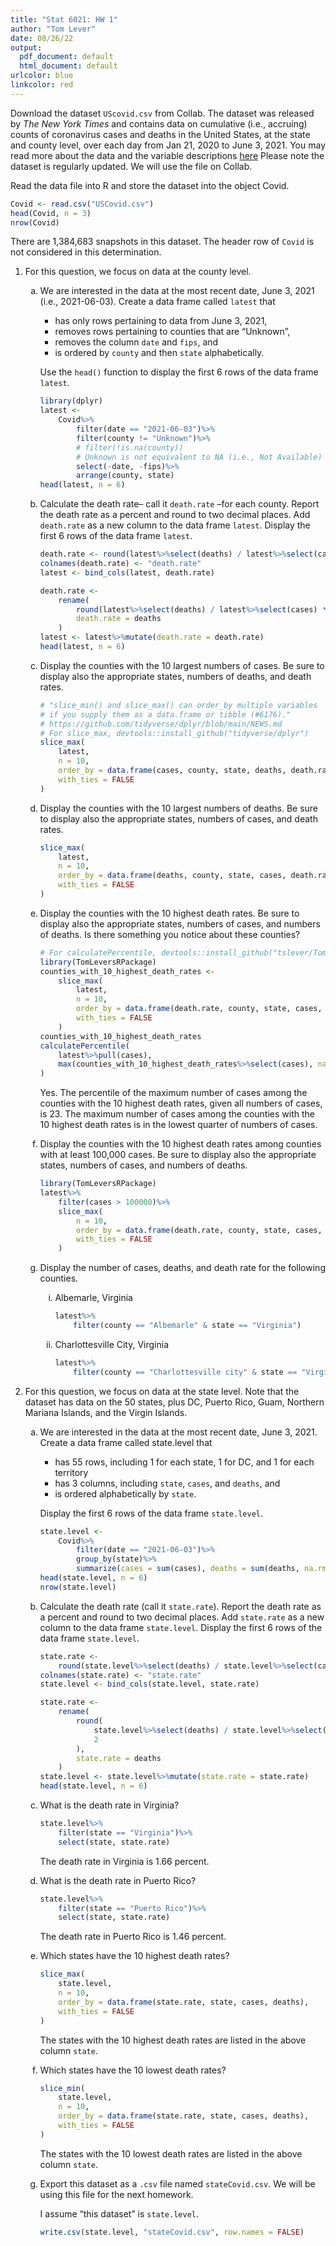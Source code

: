 ```yaml
---
title: "Stat 6021: HW 1"
author: "Tom Lever"
date: 08/26/22
output:
  pdf_document: default
  html_document: default
urlcolor: blue
linkcolor: red
---
```


Download the dataset `UScovid.csv` from Collab. The dataset was released by *The New York Times* and contains data on cumulative (i.e., accruing) counts of coronavirus cases and deaths in the United States, at the state and county level, over each day from Jan 21, 2020 to June 3, 2021. You may read more about the data and the variable descriptions [here](https://www.kaggle.com/datasets/fireballbyedimyrnmom/us-counties-covid-19-dataset "US counties COVID 19 dataset") Please note the dataset is regularly updated. We will use the file on Collab.

Read the data file into R and store the dataset into the object Covid.

```r
Covid <- read.csv("USCovid.csv")
head(Covid, n = 3)
nrow(Covid)
```

There are 1,384,683 snapshots in this dataset. The header row of `Covid` is not considered in this determination.

1. For this question, we focus on data at the county level.

    (a) We are interested in the data at the most recent date, June 3, 2021 (i.e., 2021-06-03). Create a data frame called `latest` that
    
        * has only rows pertaining to data from June 3, 2021,
        * removes rows pertaining to counties that are "Unknown",
        * removes the column `date` and `fips`, and
        * is ordered by `county` and then `state` alphabetically.
        
        Use the `head()` function to display the first 6 rows of the data frame `latest`.
        
        ```r
        library(dplyr)    
        latest <-
            Covid%>%
                filter(date == "2021-06-03")%>%
                filter(county != "Unknown")%>%
                # filter(!is.na(county))
                # Unknown is not equivalent to NA (i.e., Not Available)
                select(-date, -fips)%>%
                arrange(county, state)
        head(latest, n = 6)
        ```
    
    (b) Calculate the death rate-- call it `death.rate` --for each county. Report the death rate as a percent and round to two decimal places. Add `death.rate` as a new column to the data frame `latest`. Display the first 6 rows of the data frame `latest`.
    
        ```r
        death.rate <- round(latest%>%select(deaths) / latest%>%select(cases) * 100, 2)
        colnames(death.rate) <- "death.rate"
        latest <- bind_cols(latest, death.rate)

        death.rate <-
            rename(
                round(latest%>%select(deaths) / latest%>%select(cases) * 100, 2),
                death.rate = deaths
            )
        latest <- latest%>%mutate(death.rate = death.rate)
        head(latest, n = 6)
        ```
    
    (c) Display the counties with the 10 largest numbers of cases. Be sure to display also the appropriate states, numbers of deaths, and death rates.
    
        ```r
        # "slice_min() and slice_max() can order_by multiple variables
        # if you supply them as a data.frame or tibble (#6176)."
        # https://github.com/tidyverse/dplyr/blob/main/NEWS.md
        # For slice_max, devtools::install_github("tidyverse/dplyr")
        slice_max(
            latest,
            n = 10,
            order_by = data.frame(cases, county, state, deaths, death.rate),
            with_ties = FALSE
        )
        ```
    
    (d) Display the counties with the 10 largest numbers of deaths. Be sure to display also the appropriate states, numbers of cases, and death rates.
    
        ```r
        slice_max(
            latest,
            n = 10,
            order_by = data.frame(deaths, county, state, cases, death.rate),
            with_ties = FALSE
        )
        ```
    
    (e) Display the counties with the 10 highest death rates. Be sure to display also the appropriate states, numbers of cases, and numbers of deaths. Is there something you notice about these counties?
    
        ```r
        # For calculatePercentile, devtools::install_github("tslever/TomLeversRPackage")
        library(TomLeversRPackage)
        counties_with_10_highest_death_rates <-
            slice_max(
                latest,
                n = 10,
                order_by = data.frame(death.rate, county, state, cases, deaths),
                with_ties = FALSE
            )
        counties_with_10_highest_death_rates
        calculatePercentile(
            latest%>%pull(cases),
            max(counties_with_10_highest_death_rates%>%select(cases), na.rm = TRUE)
        )
        ```
        
        Yes.
        The percentile of the maximum number of cases among the counties with the 10 highest death rates, given all numbers of cases, is 23.
        The maximum number of cases among the counties with the 10 highest death rates is in the lowest quarter of numbers of cases.
        
    (f) Display the counties with the 10 highest death rates among counties with at least 100,000 cases. Be sure to display also the appropriate states, numbers of cases, and numbers of deaths.
    
        ```r
        library(TomLeversRPackage)
        latest%>%
            filter(cases > 100000)%>%
            slice_max(
                n = 10,
                order_by = data.frame(death.rate, county, state, cases, deaths),
                with_ties = FALSE
            )
        ```

    (g) Display the number of cases, deaths, and death rate for the following counties.
    
        i. Albemarle, Virginia
    
            ```r
            latest%>%
                filter(county == "Albemarle" & state == "Virginia")
            ```
    
        ii. Charlottesville City, Virginia
        
            ```r
            latest%>%
                filter(county == "Charlottesville city" & state == "Virginia")
            ```
            
2. For this question, we focus on data at the state level. Note that the dataset has data on the 50 states, plus DC, Puerto Rico, Guam, Northern Mariana Islands, and the Virgin Islands.

    (a) We are interested in the data at the most recent date, June 3, 2021. Create a data frame called state.level that
    
        * has 55 rows, including 1 for each state, 1 for DC, and 1 for each territory
        * has 3 columns, including `state`, `cases`, and `deaths`, and
        * is ordered alphabetically by `state`.
        
        Display the first 6 rows of the data frame `state.level`.
        
        ```r
        state.level <-
            Covid%>%
                filter(date == "2021-06-03")%>%
                group_by(state)%>%
                summarize(cases = sum(cases), deaths = sum(deaths, na.rm = TRUE))
        head(state.level, n = 6)
        nrow(state.level)
        ```
        
    (b) Calculate the death rate (call it `state.rate`). Report the death rate as a percent and round to two decimal places. Add `state.rate` as a new column to the data frame `state.level`. Display the first 6 rows of the data frame `state.level`.
    
        ```r
        state.rate <-
            round(state.level%>%select(deaths) / state.level%>%select(cases) * 100, 2)
        colnames(state.rate) <- "state.rate"
        state.level <- bind_cols(state.level, state.rate)

        state.rate <-
            rename(
                round(
                    state.level%>%select(deaths) / state.level%>%select(cases) * 100,
                    2
                ),
                state.rate = deaths
            )
        state.level <- state.level%>%mutate(state.rate = state.rate)
        head(state.level, n = 6)
        ```
        
    (c) What is the death rate in Virginia?
    
        ```r
        state.level%>%
            filter(state == "Virginia")%>%
            select(state, state.rate)
        ```
        
        The death rate in Virginia is 1.66 percent.
        
    (d) What is the death rate in Puerto Rico?
    
        ```r
        state.level%>%
            filter(state == "Puerto Rico")%>%
            select(state, state.rate)
        ```
        
        The death rate in Puerto Rico is 1.46 percent.
        
    (e) Which states have the 10 highest death rates?
    
        ```r
        slice_max(
            state.level,
            n = 10,
            order_by = data.frame(state.rate, state, cases, deaths),
            with_ties = FALSE
        )
        ```
        
        The states with the 10 highest death rates are listed in the above column `state`.
        
    (f) Which states have the 10 lowest death rates?
    
        ```r
        slice_min(
            state.level,
            n = 10,
            order_by = data.frame(state.rate, state, cases, deaths),
            with_ties = FALSE
        )
        ```
        
        The states with the 10 lowest death rates are listed in the above column `state`.
        
    (g) Export this dataset as a `.csv` file named `stateCovid.csv`. We will be using this file for the next homework.
    
        I assume "this dataset" is `state.level`.
    
        ```r
        write.csv(state.level, "stateCovid.csv", row.names = FALSE)
        ```